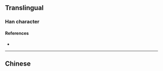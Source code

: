 {{character info}}
==Translingual==

===Han character===
{{Han char|rn=9|rad=人|as=13|sn=15|four=|canj=OTCD|ids=⿰亻業}}

====References====
* {{Han ref|kx=0118.220|hdz=10224.110|uh=3492|ud=13458}}

----

==Chinese==
{{zh-see|僕|v}}